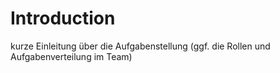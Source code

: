 # Introduction

kurze Einleitung über die Aufgabenstellung (ggf. die Rollen und Aufgabenverteilung im Team)

